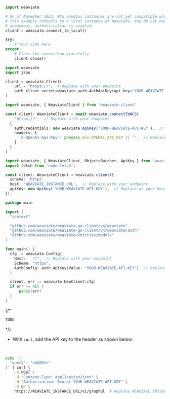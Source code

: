 
<Tabs groupId="languages">
<TabItem value="py" label="Python (v4)">

```python
import weaviate

# As of November 2023, WCS sandbox instances are not yet compatible with the new API introduced in the v4 Python client.
# This example connects to a local instance of Weaviate. You do not need to provide the Weaviate API key when local,
# anonymous, authentication is enabled.
client = weaviate.connect_to_local()

try:
    # Your code here
except:
    # Close the connection gracefully
    client.close()
```

</TabItem>
<TabItem value="py3" label="Python (v3)">

```python
import weaviate
import json

client = weaviate.Client(
    url = "https://",  # Replace with your endpoint
    auth_client_secret=weaviate.auth.AuthApiKey(api_key="YOUR-WEAVIATE-API-KEY"),  # Replace w/ your Weaviate instance API key
)
```

</TabItem>
<TabItem value="js" label="JS/TS (Beta)">

```ts
import weaviate, { WeaviateClient } from 'weaviate-client'

const client: WeaviateClient = await weaviate.connectToWCS(
    'https://',  // Replace with your endpoint
  {
    authCredentials: new weaviate.ApiKey('YOUR-WEAVIATE-API-KEY'),  // Replace with your Weaviate instance API key
    headers: {
      'X-OpenAI-Api-Key': process.env.OPENAI_API_KEY || '',  // Replace with your inference API key
    }
  } 
)

```

</TabItem>

<TabItem value="js2" label="JS/TS">

```ts
import weaviate, { WeaviateClient, ObjectsBatcher, ApiKey } from 'weaviate-ts-client';
import fetch from 'node-fetch';

const client: WeaviateClient = weaviate.client({
  scheme: 'https',
  host: 'WEAVIATE_INSTANCE_URL',  // Replace with your endpoint
  apiKey: new ApiKey('YOUR-WEAVIATE-API-KEY'),  // Replace w/ your Weaviate instance API key
});
```

</TabItem>
<TabItem value="go" label="Go">

```go
package main

import (
  "context"

  "github.com/weaviate/weaviate-go-client/v4/weaviate"
  "github.com/weaviate/weaviate-go-client/v4/weaviate/auth"
  "github.com/weaviate/weaviate/entities/models"
)

func main() {
  cfg := weaviate.Config{
    Host:   "/",  // Replace with your endpoint
    Scheme: "https",
    AuthConfig: auth.ApiKey{Value: "YOUR-WEAVIATE-API-KEY"}, // Replace w/ your Weaviate instance API key
  }

  client, err := weaviate.NewClient(cfg)
  if err != nil {
      panic(err)
  }
}
```

</TabItem>
{/* <TabItem value="java" label="Java">

```java
TODO
```

</TabItem> */}
<TabItem value="curl" label="Curl">

- With `curl`, add the API key to the header as shown below:
<br/>

```bash
echo '{
  "query": "<QUERY>"
}' | curl \
    -X POST \
    -H "Content-Type: application/json" \
    -H "Authorization: Bearer YOUR-WEAVIATE-API-KEY" \
    -d @- \
    https://WEAVIATE_INSTANCE_URL/v1/graphql  # Replace WEAVIATE_INSTANCE_URL with your instance URL
```

</TabItem>
</Tabs>
